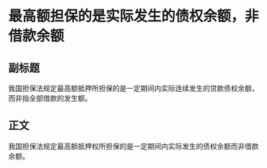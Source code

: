 # 最高额担保的是实际发生的债权余额，非借款余额
## 副标题
我国担保法规定最高额抵押所担保的是一定期间内实际连续发生的贷款债权余额，而非指全部借款的发生额。
## 正文
我国担保法规定最高额抵押权所担保的是一定期间内实际发生的债权余额而非借款余额。